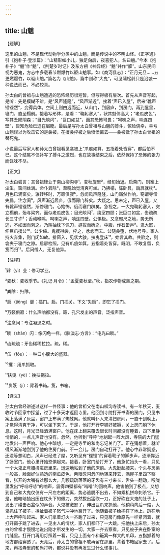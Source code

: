 ```yaml
---
---
---
```

title: 山魈
---




【题解】


这里的山魈，不是现代动物学分类中的山魈，而是传说中的不明山怪。《正字通》引《抱朴子·登涉篇》：“山精形如小儿，独足向后，夜喜犯人，名曰魈。”今本《抱朴子》“魈”作“魈”，《荆楚岁时记》及东方朔《神异经》“魈”并作“臊”。山东民间视为恶鬼，方志中多载春节燃爆竹以驱山魈事。如《商河县志》：“正月元旦……五更燃爆竹，以驱山魈。”篇名为《山魈》，篇中则称“大鬼”，可见蒲松龄只是沿袭一种说法而已，不必较真。

孙太白的曾祖与山魈遭遇的恐怖经历很短暂，但写得极有层次。首先从声音写起，是听：先是模糊不辨，是“风声隆隆”，“风声渐近”，接着“声已入屋”，后来“靴声铿铿然”，变得具体。空间上则由远而近，从山门，到居庐，到房门，再到屋里，寝门，直至榻前。接着写形体，是看：“鞠躬塞入”，状其魁伟高大；“老瓜皮色”，写其丑陋阴森；“目光睒闪”，“巨口如盆”，画其恐怖可畏；“呵喇之声，响连四壁”，告知危险已迫在眉睫。最后是写孙太白曾祖与山魈的搏斗，惊险侥幸，幸亏山魈误以为攻击它的是衾被，在攫衾捽被之后愤愤离去——衾被做了孙太白曾祖的替死鬼。

小说最后写家人和孙太白曾祖看见衾被上“爪痕如箕，五指着处皆穿”，都后怕不已。这个结尾不仅补写了搏斗之激烈，也在故事结束之后，依然保持了恐怖的张力而馀味不尽。


【正文】

孙太白尝言：其曾祖肄业于南山柳沟寺¹。麦秋旋里²，经旬始返。启斋门，则案上尘生，窗间丝满。命仆粪除³，至晚始觉清爽可坐。乃拂榻，陈卧具，扃扉就枕⁴。月色已满窗矣。辗转移时，万籁俱寂⁵。忽闻风声隆隆，山门豁然作响。窃谓寺僧失扃。注念间⁶，风声渐近居庐，俄而房门辟矣。大疑之。思未定，声已入屋，又有靴声铿铿然，渐傍寝门。心始怖。俄而寝门辟矣。急视之，一大鬼鞠躬塞入，突立榻前，殆与梁齐。面似老瓜皮色；目光睒闪⁷，绕室四顾；张巨口如盆，齿疏疏长三寸许⁸；舌动喉鸣，呵喇之声，响连四壁。公惧极。又念咫尺之地，势无所逃，不如因而刺之。乃阴抽枕下佩刀，遽拔而斫之，中腹，作石缶声⁹。鬼大怒，伸巨爪攫公¹⁰。公少缩。鬼攫得衾，捽之，忿忿而去。公随衾堕，伏地号呼。家人持火奔集，则门闭如故。排窗入，见状大骇。扶曳登床¹¹，始言其故。共验之，则衾夹于寝门之隙。启扉检照，见有爪痕如箕，五指着处皆穿。既明，不敢复留，负笈而归¹²。后问僧人，无复他异。

【注释】


¹肄（yì）业：修习学业。

²麦秋：麦收季节。《礼记·月令》：“孟夏麦秋至。”秋，指农作物成熟之期。

³粪除：扫除。

⁴扃（jiōng）扉：插门。扃，门插关。下文“失扃”，即忘了插门。

⁵万籁俱寂：什么声响都没有。籁，孔穴发出的声音。泛指声音。

⁶注念间：专注凝思之时。

⁷睒（shǎn）闪：像闪龟一样。《胶澳志·方言》：“电光曰睒。”

⁸齿疏疏：牙齿稀稀拉拉。疏，稀。

⁹缶（fǒu）：一种口小腹大的盛器。

¹⁰攫：用爪抓取。

¹¹扶曳（yè）：挽扶拖拉。

¹²负笈（jí）：背着书箱。笈，书箱。





【译文】


孙太白曾经讲述过这样一件怪事：他的曾祖父在南山柳沟寺读书。有一年秋天，麦收时节回家中探望，过了十多天才返回寺里。他回到寺院打开书斋的房门，只见书案上落满了灰尘，窗户上布满了蜘蛛网。他就叫仆人来清扫房间，一直干到晚上，才觉得清爽干净，可以坐下来了。于是，他打开行李铺好被褥，关上房门躺下休息。这时，月光已经洒满窗户。他在床上翻来覆去很长时间都没有睡着，四下里静悄悄的，一点儿声音也没有。忽然，他听到“呼呼”地刮起一阵大风，寺院的大门猛地发出一声巨响。他心中暗想，一定是寺里的和尚忘记关门了。正在猜想着，就听得风渐渐地刮到了他的住房门前。不一会儿，房门自动打开了。他心中非常疑惑，还没等想明白，风声已经进了屋，又听见有“铿铿”的穿着靴子的脚步声，逐渐靠近了卧室门。他心里开始恐惧起来。接着，卧室门给打开了，他急忙抬头一看，只见一个大鬼正弯腰挤进房里来，迅速地站到了他的床前。大鬼挺起腰来，个头与房梁一般高，脸面好似熟透的南瓜皮色，两眼忽闪忽闪地转来转去，满屋子里四下察看，张开的大嘴有盆那么大，几颗疏疏落落的牙齿有三寸来长，舌头一翻动，喉咙里发出“呼哧呼哧”的响声，震得四壁都有“嗡嗡”的回响声。他害怕到了极点，又想到自己和大鬼仅仅有一尺左右的距离，势必逃脱不出去，不如乘机拼命刺杀它。于是，他暗暗抽出压在枕头下的佩刀，突然拔出猛砍一刀，正好砍在大鬼的肚子上，发出了碰击石盆似的声音。大鬼被激怒了，伸出巨爪来抓他，他稍稍向后一缩，大鬼抓住了被子，揪扯着被子怒气冲冲地离开了。他随着被子给摔在了地上，趴在地上大声呼叫起来。家人们拿着灯火一齐跑了过来，只见房门像原先一样紧闭着，就打开窗子跳了进去。一见主人的情状，家人们都吓了一大跳。把他扶上床后，孙太白的曾祖才慢慢地说出刚才所发生的一切。大家一齐去察看，只见被子夹在卧室的门缝里。打开门再用灯照着一看，只见上面有个和簸箕一样大的爪印，五指抓着的地方都给穿透了。天亮后，孙太白的曾祖不敢再留在那里，背着书箱回家去了。后来，再找寺里的和尚打听，都说并没有再发生过什么怪事儿。